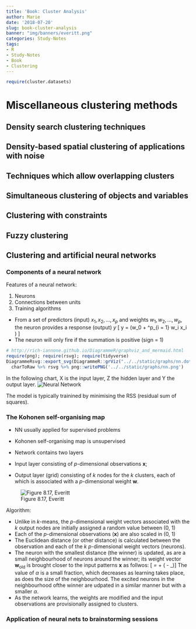```yaml
---
title: 'Book: Cluster Analysis'
author: Marie
date: '2018-07-20'
slug: book-cluster-analysis
banner: "img/banners/everitt.png"
categories: Study-Notes
tags:
- R
- Study-Notes
- Book
- Clustering
---
```


```r
require(cluster.datasets)
```

# Miscellaneous clustering methods

## Density search clustering techniques
## Density-based spatial clustering of applications with noise
## Techniques which allow overlapping clusters
## Simultaneous clustering of objects and variables
## Clustering with constraints
## Fuzzy clustering

## Clustering and artificial neural networks

### Components of a neural network

Features of a neural network:

1. Neurons 
2. Connections between units
3. Training algorithms 

* From a set of predictors (input) $x_1, x_2, \ldots, x_p$ and weights $w_1, w_2, \ldots, w_p$, the neuron provides a response (output) $y$ 
\[ y = \text{sign} \left(w_0 + \sum^p_{i = 1} w_i x_i     \right) \]
* The neuron will only fire if the summation is positive (sign = 1)



```r
# http://rich-iannone.github.io/DiagrammeR/graphviz_and_mermaid.html
require(png); require(rsvg); require(tidyverse)
DiagrammeRsvg::export_svg(DiagrammeR::grViz("../../static/graphs/nn.dot", height=200, width=200)) %>%
  charToRaw %>% rsvg %>% png::writePNG('../../static/graphs/nn.png')

```

In the following chart, X is the input layer, Z the hidden layer and Y the output layer.
![Neural Network](/graphs/nn.png)


The model is typically trainined by minimising the RSS (residual sum of squares).




### The Kohonen self-organising map

* NN usually applied for supervised problems
* Kohonen self-organising map is unsupervised
* Network contains two layers

* Input layer consisting of $p$-dimensional observations $\mathbf{x}$;
* Output layer (grid) consisting of $k$ nodes for the $k$ clusters, each of which is associated with a $p$-dimensional weight $\mathbf{w}$.
  
![Figure 8.17, Everitt](/img/everitt_som.png)

Algorithm: 
 
 * Unlike in $k$-means, the $p$-dimensional weight vectors associated with the $k$ output nodes are initially assigned a random value between (0, 1)
 * Each of the $p$-dimensional observations ($\mathbf{x}$) are also scaled in (0, 1)
 * The Euclidean distance (or other distance) is calculated between the observation and each of the $k$ $p$-dimensional weight vectors (neurons).  
 * The neuron with the smallest distance (the winner) is updated, as are a small neighbourhood of neurons around the winner; its weight vector $\mathbf{w}_\text{old}$ is brought closer to the input patterns $\mathbf{x}$ as follwos:
 \[\mathbf{w}_\text{new} = \mathbf{w}_\text{old} + \alpha(\mathbf{x} - \mathbf{w}_\text{old})\]
 The value of $\alpha$ is a small fraction, which decreases as learning takes place, as does the size of the neighbourhood.  The excited neurons in the neighbourhood ofthe winner are udpated in a similar manner but with a smaller $\alpha$.
 * As the network learns, the weights are modified and the input observations are provisionally assigned to clusters.
 

  
### Application of neural nets to brainstorming sessions
